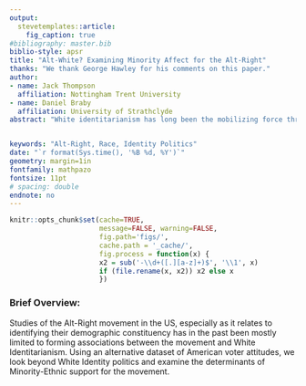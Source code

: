 ```yaml
---
output: 
  stevetemplates::article:
    fig_caption: true
#bibliography: master.bib
biblio-style: apsr
title: "Alt-White? Examining Minority Affect for the Alt-Right"
thanks: "We thank George Hawley for his comments on this paper."
author:
- name: Jack Thompson
  affiliation: Nottingham Trent University 
- name: Daniel Braby
  affiliation: University of Strathclyde
abstract: "White identitarianism has long been the mobilizing force through which Whites have coalesced around radical movements such as the Alt-Right. Despite these strong effects through White identity, however, it is worth considering whether positive feelings towards the Alt-Right are similarly pervasive among minority populations, and whether these feelings are conditional on the same set of predictors for non-White individuals as they are for Whites. Using data from the 2016-2017 Voter Study, our pooled cross-sectional analysis using data from the 2016-2017 Voter Study indicates that levels of affect for the Alt-Right movement do not differ substantively across categories of racial identification. More importantly, our multilevel linear models using panel data indicate that affect for the Alt-Right is not conditional on the same set of predictors when contrasting on race. The findings highlight the important role of racial identity and group affect as predictors of minority support for White nationalist movements."


keywords: "Alt-Right, Race, Identity Politics"
date: "`r format(Sys.time(), '%B %d, %Y')`"
geometry: margin=1in
fontfamily: mathpazo
fontsize: 11pt
# spacing: double
endnote: no
---
```


```r
knitr::opts_chunk$set(cache=TRUE,
                      message=FALSE, warning=FALSE,
                      fig.path='figs/',
                      cache.path = '_cache/',
                      fig.process = function(x) {
                      x2 = sub('-\\d+([.][a-z]+)$', '\\1', x)
                      if (file.rename(x, x2)) x2 else x
                      })
```

### Brief Overview:

Studies of the Alt-Right movement in the US, especially as it relates to identifying their demographic constituency has in the past been mostly limited to forming associations between the movement and White Identitarianism. Using an alternative dataset of American voter attitudes, we look beyond White Identity politics and examine the determinants of Minority-Ethnic support for the movement.

```{=html}
<!--
# References
\setlength{\parindent}{-0.2in}
\setlength{\leftskip}{0.2in}
\setlength{\parskip}{8pt}
\vspace*{-0.2in}
\noindent
-->
```
